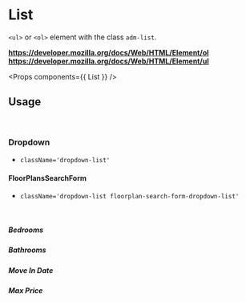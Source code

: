 <!-- Packages -->

<!-- Components -->

<!-- Config -->

<!-- Mock Data -->

# List

`<ul>` or `<ol>` element with the class `adm-list`.

**https://developer.mozilla.org/docs/Web/HTML/Element/ol**  
**https://developer.mozilla.org/docs/Web/HTML/Element/ul**  

<Preview>
  <List data-items={ListMock} />
</Preview>

<Props components={{ List }} />

## Usage

<br/>

### Dropdown

- `className='dropdown-list'`

<Preview>
  <List className='dropdown-list' data-items={DropdownListMock} />
</Preview>

#### FloorPlansSearchForm

- `className='dropdown-list floorplan-search-form-dropdown-list'`

<br/>

##### Bedrooms

<Preview>
  <List 
    className='dropdown-list floorplan-search-form-dropdown-list'
    data-items={FloorPlansSearchFormDropdownItems.Bedrooms} 
  />
</Preview>

##### Bathrooms

<Preview>
  <List 
    className='dropdown-list floorplan-search-form-dropdown-list'
    data-items={FloorPlansSearchFormDropdownItems.Bathrooms} 
  />
</Preview>

##### Move In Date

<Preview>
  <List 
    className='dropdown-list floorplan-search-form-dropdown-list'
    data-items={FloorPlansSearchFormDropdownItems.MoveInDate} 
  />
</Preview>

##### Max Price

<Preview>
  <List 
    className='dropdown-list floorplan-search-form-dropdown-list'
    data-items={FloorPlansSearchFormDropdownItems.MaxPrice} 
  />
</Preview>
